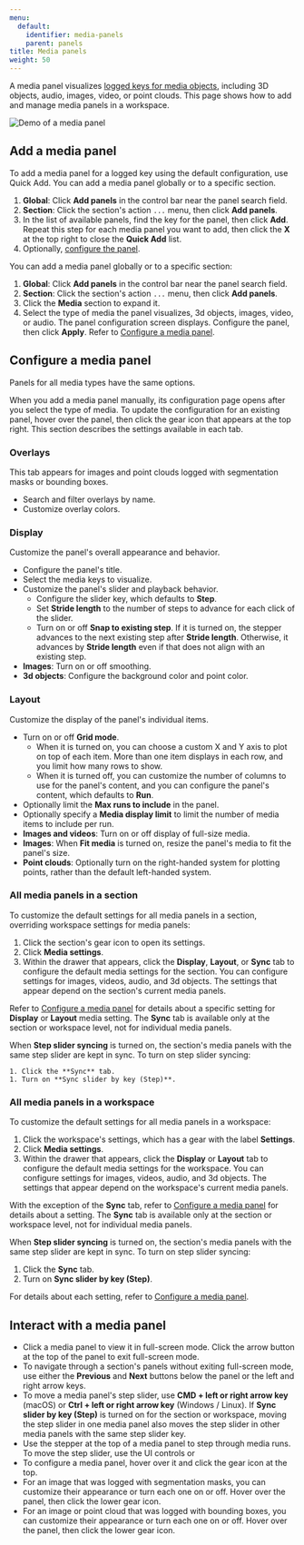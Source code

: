 ```yaml
---
menu:
  default:
    identifier: media-panels
    parent: panels
title: Media panels
weight: 50
---
```


A media panel visualizes [logged keys for media objects](/guides/track/log/media/), including 3D objects, audio, images, video, or point clouds. This page shows how to add and manage media panels in a workspace.

<Frame>
    <img src="/images/app_ui/demo-media-panel.png" alt="Demo of a media panel"  />
</Frame>

## Add a media panel
To add a media panel for a logged key using the default configuration, use Quick Add. You can add a media panel globally or to a specific section.

1. **Global**: Click **Add panels** in the control bar near the panel search field.
1. **Section**: Click the section's action `...` menu, then click **Add panels**.
1. In the list of available panels, find the key for the panel, then click **Add**. Repeat this step for each media panel you want to add, then click the **X** at the top right to close the **Quick Add** list.
1. Optionally, [configure the panel](#configure-a-media-panel).

You can add a media panel globally or to a specific section:
1. **Global**: Click **Add panels** in the control bar near the panel search field.
1. **Section**: Click the section's action `...` menu, then click **Add panels**.
1. Click the **Media** section to expand it.
1. Select the type of media the panel visualizes, 3d objects, images, video, or audio. The panel configuration screen displays. Configure the panel, then click **Apply**. Refer to [Configure a media panel](#configure-a-media-panel).

## Configure a media panel
Panels for all media types have the same options.

When you add a media panel manually, its configuration page opens after you select the type of media. To update the configuration for an existing panel, hover over the panel, then click the gear icon that appears at the top right. This section describes the settings available in each tab.

### Overlays
This tab appears for images and point clouds logged with segmentation masks or bounding boxes.
- Search and filter overlays by name.
- Customize overlay colors.

### Display
Customize the panel's overall appearance and behavior.
- Configure the panel's title.
- Select the media keys to visualize.
- Customize the panel's slider and playback behavior.
  - Configure the slider key, which defaults to **Step**.
  - Set **Stride length** to the number of steps to advance for each click of the slider.
  - Turn on or off **Snap to existing step**. If it is turned on, the stepper advances to the next existing step after **Stride length**. Otherwise, it advances by **Stride length** even if that does not align with an existing step.
- **Images**: Turn on or off smoothing.
- **3d objects**: Configure the background color and point color.

### Layout
Customize the display of the panel's individual items.
- Turn on or off **Grid mode**.
  - When it is turned on, you can choose a custom X and Y axis to plot on top of each item. More than one item displays in each row, and you limit how many rows to show.
  - When it is turned off, you can customize the number of columns to use for the panel's content, and you can configure the panel's content, which defaults to **Run**.
- Optionally limit the **Max runs to include** in the panel.
- Optionally specify a **Media display limit** to limit the number of media items to include per run.
- **Images and videos**: Turn on or off display of full-size media.
- **Images**: When **Fit media** is turned on, resize the panel's media to fit the panel's size.
- **Point clouds**: Optionally turn on the right-handed system for plotting points, rather than the default left-handed system.

### All media panels in a section
To customize the default settings for all media panels in a section, overriding workspace settings for media panels:
1. Click the section's gear icon to open its settings.
1. Click **Media settings**.
1. Within the drawer that appears, click the **Display**, **Layout**, or **Sync** tab to configure the default media settings for the section. You can configure settings for images, videos, audio, and 3d objects. The settings that appear depend on the section's current media panels.

Refer to [Configure a media panel](#configure-a-media-panel) for details about a specific setting for **Display** or **Layout** media setting. The **Sync** tab is available only at the section or workspace level, not for individual media panels.

When **Step slider syncing** is turned on, the section's media panels with the same step slider are kept in sync. To turn on step slider syncing:

    1. Click the **Sync** tab.
    1. Turn on **Sync slider by key (Step)**.

### All media panels in a workspace 
To customize the default settings for all media panels in a workspace:
1. Click the workspace's settings, which has a gear with the label **Settings**.
1. Click **Media settings**.
1. Within the drawer that appears, click the **Display** or **Layout** tab to configure the default media settings for the workspace. You can configure settings for images, videos, audio, and 3d objects. The settings that appear depend on the workspace's current media panels.

With the exception of the **Sync** tab, refer to [Configure a media panel](#configure-a-media-panel) for details about a setting. The **Sync** tab is available only at the section or workspace level, not for individual media panels.

When **Step slider syncing** is turned on, the section's media panels with the same step slider are kept in sync. To turn on step slider syncing:

1. Click the **Sync** tab.
1. Turn on **Sync slider by key (Step)**.

For details about each setting, refer to [Configure a media panel](#configure-a-media-panel).

## Interact with a media panel
- Click a media panel to view it in full-screen mode. Click the arrow button at the top of the panel to exit full-screen mode.
- To navigate through a section's panels without exiting full-screen mode, use either the **Previous** and **Next** buttons below the panel or the left and right arrow keys.
- To move a media panel's step slider, use **CMD + left or right arrow key** (macOS) or **Ctrl + left or right arrow key** (Windows / Linux). If **Sync slider by key (Step)** is turned on for the section or workspace, moving the step slider in one media panel also moves the step slider in other media panels with the same step slider key.
- Use the stepper at the top of a media panel to step through media runs. To move the step slider, use the UI controls or 
- To configure a media panel, hover over it and click the gear icon at the top.
- For an image that was logged with segmentation masks, you can customize their appearance or turn each one on or off. Hover over the panel, then click the lower gear icon.
- For an image or point cloud that was logged with bounding boxes, you can customize their appearance or turn each one on or off. Hover over the panel, then click the lower gear icon.

